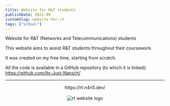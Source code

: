 ```yaml
---
title: Website for R&T students
publishDate: 2021-09
customSlug: website-for-rt
tags: ["school"]
---
```


Website for R&T (Networks and Telecommunications) students

This website aims to assist R&T students throughout their coursework.


<Thought>
It was created on my free time, starting from scratch.
</Thought>

All the code is available in a GitHub repository (to which it is linked): https://github.com/Its-Just-Nans/rt/

---



<div style="text-align: center">
    <div>https://rt.n4n5.dev/</div>
    <br />
    <Image src={logo} alt="rt website logo" height={200}/>
</div>

